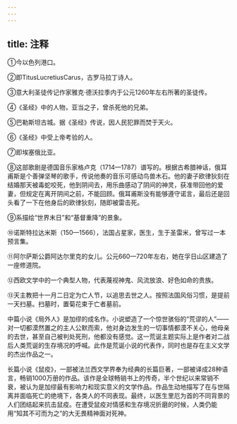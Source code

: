```yaml
---
---
---
```

title: 注释
---



①今以色列港口。

②即TitusLucretiusCarus，古罗马拉丁诗人。

③意大利圣徒传记作家雅克·德沃拉季内于公元1260年左右所著的圣徒传。

④《圣经》中的人物，亚当之子，曾杀死他的兄弟。

⑤巴勒斯坦古城。据《圣经》传说，因人民犯罪而焚于天火。

⑥《圣经》中受上帝考验的人。

⑦即埃塞俄比亚。

⑧这部歌剧是德国音乐家格卢克（1714—1787）谱写的。根据古希腊神话，俄耳甫斯是个善弹坚琴的歌手，传说他奏的音乐可感动鸟兽木石。他的妻子欧律狄刻在结婚那天被毒蛇咬死，他到阴间去，用乐曲感动了阴间的神灵，获准带回他的爱妻，但规定在离开阴间之前，不能回顾。俄耳甫斯没有能够遵守诺言，最后还是回头看了一下在他身后的欧律狄刻，随即被雷击死。

⑨系描绘“世界末日”和“基督重降”的景象。

⑩诺斯特拉达米斯（150—1566），法国占星家，医生，生于圣雷米，曾写过一本预言集。

⑪阿尔萨斯公爵阿达尔里克的女儿。公元660—720年左右，她在孚日山区建造了一座修道院。

⑫西欧文学中的一个典型人物，代表蔑视神鬼、风流放浪、好色如命的贵族。

⑬天主教把十一月二日定为亡人节，以追思去世之人。按照法国风俗习惯，是提前一天扫墓。扫墓时，置菊花束于亡者墓前。





中篇小说《局外人》是加缪的成名作。小说塑造了一个惊世骇俗的“荒谬的人”——对一切都漠然置之的主人公默而索，他对身边发生的一切事情都漠不关心，他母亲的去世，甚至自己被判处死刑，他都没有感觉。这一荒诞主题实际上是作者对二战后人类荒诞的生存境况的呼喊。此作是荒诞小说的代表作，同时也是存在主义文学的杰出作品之一。





长篇小说《鼠疫》，一部被法兰西文学界奉为经典的长篇巨著，一部被译成28种语言，畅销1000万册的作品。该作是全球畅销书上的传奇，半个世纪以来常销不衰，被认为是加缪最有影响力和现实意义的文学作品。作品生动地描写了在与世隔离并面临死亡的绝境下，各类人的不同表现。最终，以医生里厄为首的不同背景的人们团结起来抗击鼠疫。在遭受鼠疫对情感和生存境况折磨的时候，人类仍能用“知其不可而为之”的大无畏精神面对死神。